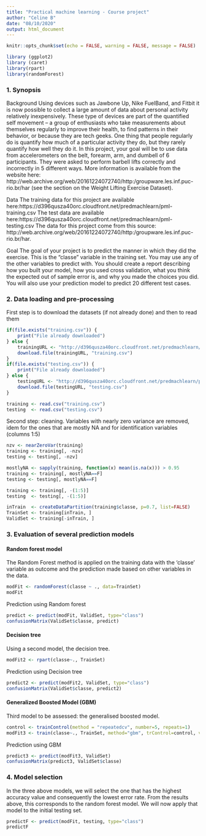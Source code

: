 ```yaml
---
title: "Practical machine learning - Course project"
author: "Celine B"
date: "08/10/2020"
output: html_document
---
```


```r
knitr::opts_chunk$set(echo = FALSE, warning = FALSE, message = FALSE)
```

```r
library (ggplot2)
library (caret)
library(rpart)
library(randomForest)
```

### 1. Synopsis
Background
Using devices such as Jawbone Up, Nike FuelBand, and Fitbit it is now possible to collect a large amount of data about personal activity relatively inexpensively. These type of devices are part of the quantified self movement – a group of enthusiasts who take measurements about themselves regularly to improve their health, to find patterns in their behavior, or because they are tech geeks. One thing that people regularly do is quantify how much of a particular activity they do, but they rarely quantify how well they do it. In this project, your goal will be to use data from accelerometers on the belt, forearm, arm, and dumbell of 6 participants. They were asked to perform barbell lifts correctly and incorrectly in 5 different ways. More information is available from the website here: http://web.archive.org/web/20161224072740/http:/groupware.les.inf.puc-rio.br/har (see the section on the Weight Lifting Exercise Dataset).

Data
The training data for this project are available here:https://d396qusza40orc.cloudfront.net/predmachlearn/pml-training.csv
The test data are available here:https://d396qusza40orc.cloudfront.net/predmachlearn/pml-testing.csv
The data for this project come from this source: http://web.archive.org/web/20161224072740/http:/groupware.les.inf.puc-rio.br/har.

Goal
The goal of your project is to predict the manner in which they did the exercise. This is the "classe" variable in the training set. You may use any of the other variables to predict with. You should create a report describing how you built your model, how you used cross validation, what you think the expected out of sample error is, and why you made the choices you did. You will also use your prediction model to predict 20 different test cases.

### 2. Data loading and pre-processing
First step is to download the datasets (if not already done) and then to read them

```r
if(file.exists("training.csv")) {
    print("File already downloaded")
} else {
    trainingURL <- "http://d396qusza40orc.cloudfront.net/predmachlearn/pml-training.csv"
    download.file(trainingURL, "training.csv")
}
if(file.exists("testing.csv")) {
    print("File already downloaded")
} else {
    testingURL <- "http://d396qusza40orc.cloudfront.net/predmachlearn/pml-testing.csv"
    download.file(testingURL, "testing.csv")
}

training <- read.csv("training.csv")
testing  <- read.csv("testing.csv")
```

Second step: cleaning. Variables with nearly zero variance are removed, idem for the ones that are mostly NA and for identification variables (columns 1:5)

```r
nzv <- nearZeroVar(training)
training <- training[, -nzv]
testing <- testing[, -nzv]

mostlyNA <- sapply(training, function(x) mean(is.na(x))) > 0.95
training <- training[, mostlyNA==F]
testing <- testing[, mostlyNA==F]

training <- training[, -(1:5)]
testing  <- testing[, -(1:5)]
```

```r
inTrain  <- createDataPartition(training$classe, p=0.7, list=FALSE)
TrainSet <- training[inTrain, ]
ValidSet <- training[-inTrain, ]
```

### 3. Evaluation of several prediction models

#### Random forest model
The Random Forest method is applied on the training data with the 'classe' variable as outcome and the prediction made based on other variables in the data.

```r
modFit <- randomForest(classe ~ ., data=TrainSet)
modFit
```

Prediction using Random forest
```r
predict <- predict(modFit, ValidSet, type="class")
confusionMatrix(ValidSet$classe, predict)
```

#### Decision tree
Using a second model, the decision tree.

```r
modFit2 <- rpart(classe~., TrainSet)
```

Prediction using Decision tree
```r
predict2 <- predict(modFit2, ValidSet, type="class")
confusionMatrix(ValidSet$classe, predict2)
```

#### Generalized Boosted Model (GBM)
Third model to be assessed: the generalised boosted model.

```r
control <- trainControl(method = "repeatedcv", number=5, repeats=1)
modFit3 <- train(classe~., TrainSet, method="gbm", trControl=control, verbose=FALSE)
```

Prediction using GBM

```r
predict3 <- predict(modFit3, ValidSet)
confusionMatrix(predict3, ValidSet$classe)
```

### 4. Model selection
In the three above models, we will select the one that has the highest accuracy value and consequently the lowest error rate. From the results above, this corresponds to the random forest model.
We will now apply that model to the initial testing set.

```r
predictF <- predict(modFit, testing, type="class")
predictF
```